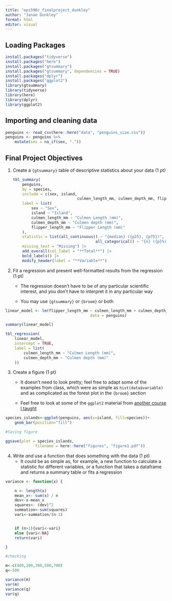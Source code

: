 ```yaml
---
title: "epi590r_finalproject_dunkley"
author: "Janae Dunkley"
format: html
editor: visual
---
```


## Loading Packages

```r
install.packages("tidyverse")
install.packages("here")
install.packages("gtsummary")
install.packages("gtsummary", dependencies = TRUE)
install.packages("dplyr")
install.packages("ggplot2")
library(gtsummary)
library(tidyverse)
library(here)
library(dplyr)
library(ggplot2)
```

## Importing and cleaning data

```r
penguins <- read_csv(here::here("data", "penguins_size.csv"))
penguins <- penguins %>%
	mutate(sex = na_if(sex, "."))
```

## Final Project Objectives

1.  Create a `{gtsummary}` table of descriptive statistics about your data (1 pt)

    ```r
    tbl_summary(
    	penguins,
    	by = species,
    	include = c(sex, island,
    							culmen_length_mm, culmen_depth_mm, flipper_length_mm),
    	label = list(
    		sex ~ "Sex",
    		island ~ "Island",
    		culmen_length_mm ~ "Culmen Length (mm)",
    		culmen_depth_mm ~ "Culmen depth (mm)",
    		flipper_length_mm ~ "Flipper Length (mm)"
    	),
    	statistic = list(all_continuous() ~ "{median} ({p25}, {p75})",
    									all_categorical() ~ "{n} ({p}%)"),
    	missing_text = "Missing") |>
    	add_overall(col_label = "**Total**") |>
    	bold_labels() |>
    	modify_header(label = "**Variable**")
    ```

2.  Fit a regression and present well-formatted results from the regression (1 pt)

    -   The regression doesn’t have to be of any particular scientific interest, and you don’t have to interpret it in any particular way

    -   You may use `{gtsummary}` or `{broom}` or both

```r
linear_model <- lm(flipper_length_mm ~ culmen_length_mm + culmen_depth_mm,
									 data = penguins)

summary(linear_model)

tbl_regression(
	linear_model,
	intercept = TRUE,
	label = list(
		culmen_length_mm ~ "Culmen Length (mm)",
		culmen_depth_mm ~ "Culmen depth (mm)"
	))
```

3.  Create a figure (1 pt)
    -   It doesn’t need to look pretty; feel free to adapt some of the examples from class, which were as simple as `hist(data$variable)` and as complicated as the forest plot in the `{broom}` section

    -   Feel free to look at some of the `ggplot2` material from [another course I taught](https://id543.louisahsmith.com/pages/day_4)

```r
species_islands<-ggplot(penguins, aes(x=island, fill=species))+
	geom_bar(position="fill")

#Saving figure

ggsave(plot = species_islands,
			 filename = here::here("figures", "figure1.pdf"))
```

4.  Write *and* use a function that does something with the data (1 pt)
    -   It could be as simple as, for example, a new function to calculate a statistic for different variables, or a function that takes a dataframe and returns a summary table or fits a regression

```r
variance <- function(x) {

	n <- length(x)
	mean_x<- sum(x) / n
	dev<-x-mean_x
	squares<- (dev)^2
	summation<-sum(squares)
	vari<-summation/(n-1)


	if (n>1){vari<-vari}
	else {vari<-NA}
	return(vari)

}

#checking

m<-c(400,200,300,500,700)
q<-500

variance(m)
var(m)
variance(q)
var(q)
```
